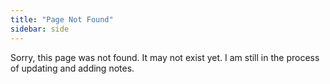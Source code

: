 ```yaml
---
title: "Page Not Found"
sidebar: side
---
```


Sorry, this page was not found. It may not exist yet. I am still in the process of updating and adding notes.
